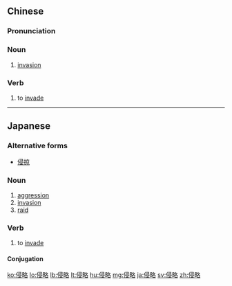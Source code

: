 ==Chinese==
{{zh-forms}}

===Pronunciation===
{{zh-pron
|m=qīnlüè
|c=cam1 loek6
|h=pfs=chhîm-lio̍k
|mn=xm,qz,tw:chhim-lio̍k/zz:chhim-lia̍k
|cat=n,v
}}

===Noun===
{{zh-noun}}

# [[invasion]]

===Verb===
{{zh-verb}}

# to [[invade]]

{{zh-cat|Elementary}}

----

==Japanese==
{{ja-kanjitab|しん|りゃく|yomi=o}}

===Alternative forms===
* [[侵掠]]

===Noun===
{{ja-noun|しんりゃく}}

# [[aggression]]
# [[invasion]]
# [[raid]]

===Verb===
{{ja-verb-suru|しんりゃく}}

# to [[invade]]

====Conjugation====
{{ja-suru|しんりゃく}}

[[ko:侵略]]
[[lo:侵略]]
[[lb:侵略]]
[[lt:侵略]]
[[hu:侵略]]
[[mg:侵略]]
[[ja:侵略]]
[[sv:侵略]]
[[zh:侵略]]